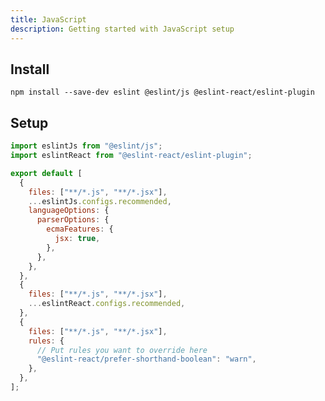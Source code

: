 ```yaml
---
title: JavaScript
description: Getting started with JavaScript setup
---
```


## Install

```package-install copy
npm install --save-dev eslint @eslint/js @eslint-react/eslint-plugin
```

## Setup

```js title="eslint.config.js"
import eslintJs from "@eslint/js";
import eslintReact from "@eslint-react/eslint-plugin";

export default [
  {
    files: ["**/*.js", "**/*.jsx"],
    ...eslintJs.configs.recommended,
    languageOptions: {
      parserOptions: {
        ecmaFeatures: {
          jsx: true,
        },
      },
    },
  },
  {
    files: ["**/*.js", "**/*.jsx"],
    ...eslintReact.configs.recommended,
  },
  {
    files: ["**/*.js", "**/*.jsx"],
    rules: {
      // Put rules you want to override here
      "@eslint-react/prefer-shorthand-boolean": "warn",
    },
  },
];
```
